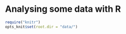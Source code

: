 # Analysing some data with R {#exercise4}

```r
require("knitr")
opts_knit$set(root.dir = "data/")
```
